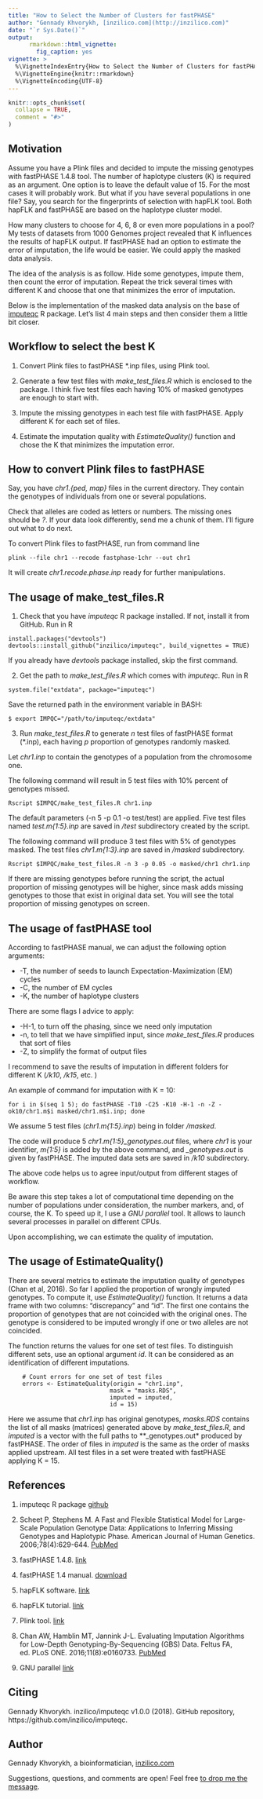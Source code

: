 ```yaml
---
title: "How to Select the Number of Clusters for fastPHASE"
author: "Gennady Khvorykh, [inzilico.com](http://inzilico.com)"
date: "`r Sys.Date()`"
output:
      rmarkdown::html_vignette:
        fig_caption: yes
vignette: >
  %\VignetteIndexEntry{How to Select the Number of Clusters for fastPHASE}
  %\VignetteEngine{knitr::rmarkdown}
  %\VignetteEncoding{UTF-8}
---
```


```r
knitr::opts_chunk$set(
  collapse = TRUE,
  comment = "#>"
)
```

Motivation
-----------

Assume you have a Plink files and decided to impute the missing genotypes with fastPHASE 1.4.8 tool. The number of haplotype clusters (K) is required as an argument. One option is to leave the default value of 15. For the most cases it will probably work. But what if you have several populations in one file? Say, you search for the fingerprints of selection with hapFLK tool. Both hapFLK and fastPHASE are based on the haplotype cluster model. 

How many clusters to choose for 4, 6, 8 or even more populations in a pool? My tests of datasets from 1000 Genomes project revealed that K influences the results of hapFLK output. If fastPHASE had an option to estimate the error of imputation, the life would be easier. We could apply the masked data analysis. 

The idea of the analysis is as follow. Hide some genotypes, impute them, then count the error of imputation. Repeat the trick several times with different K and choose that one that minimizes the error of imputation.      

Below is the implementation of the masked data analysis on the base of [imputeqc](https://github.com/inzilico/imputeqc) R package. Let's list 4 main steps and then consider them a little bit closer.

Workflow to select the best K
------------------------------

1. Convert Plink files to fastPHASE \*.inp files, using Plink tool.    

2. Generate a few test files with *make_test_files.R* which is enclosed to the package. I think five test files each having 10% of masked genotypes are enough to start with. 

3. Impute the missing genotypes in each test file with fastPHASE. Apply different K for each set of files. 

4. Estimate the imputation quality with *EstimateQuality()* function and chose the K that minimizes the imputation error. 

How to convert Plink files to fastPHASE
---------------------------------------

Say, you have *chr1.{ped, map}* files in the current directory. They  contain the genotypes of individuals from one or several populations. 

Check that alleles are coded as letters or numbers. The missing ones should be *?*. If your data look differently, send me a chunk of them. I'll figure out what to do next.

To convert Plink files to fastPHASE, run from command line

    plink --file chr1 --recode fastphase-1chr --out chr1
    
It will create *chr1.recode.phase.inp* ready for further manipulations.

The usage of make\_test\_files.R
---------------------------------

1. Check that you have *imputeqc* R package installed. If not, install it from GitHub. Run in R

```
install.packages("devtools")
devtools::install_github("inzilico/imputeqc", build_vignettes = TRUE)
```

If you already have *devtools* package installed, skip the first command.

2. Get the path to *make_test_files.R* which comes with *imputeqc*. Run in R 

```
system.file("extdata", package="imputeqc")
```
Save the returned path in the environment variable in BASH:

```
$ export IMPQC="/path/to/imputeqc/extdata"
```

3. Run *make_test_files.R* to generate *n* test files of fastPHASE format (\*.inp), each having *p* proportion of genotypes randomly masked.

Let *chr1.inp* to contain the genotypes of a population from the chromosome one.

The following command will result in 5 test files with 10% percent of genotypes missed.

    Rscript $IMPQC/make_test_files.R chr1.inp 

The default parameters (-n 5 -p 0.1 -o test/test) are applied. Five test files named *test.m{1:5}.inp* are saved in */test* subdirectory created by the script.

The following command will produce 3 test files with 5% of genotypes masked. The test files *chr1.m{1:3}.inp* are saved in */masked* subdirectory.

    Rscript $IMPQC/make_test_files.R -n 3 -p 0.05 -o masked/chr1 chr1.inp 

If there are missing genotypes before running the script, the actual proportion of missing genotypes will be higher, since mask adds missing genotypes to those that exist in original data set. You will see the total proportion of missing genotypes on screen. 

The usage of fastPHASE tool
---------------------------

According to fastPHASE manual, we can adjust the following option arguments:

-   -T, the number of seeds to launch Expectation-Maximization (EM) cycles
-   -C, the number of EM cycles
-   -K, the number of haplotype clusters

There are some flags I advice to apply:

-   -H-1, to turn off the phasing, since we need only imputation
-   -n, to tell that we have simplified input, since *make_test_files.R* produces that sort of files
-   -Z, to simplify the format of output files

I recommend to save the results of imputation in different folders for different K (*/k10*, */k15*, etc. )

An example of command for imputation with K = 10:

    for i in $(seq 1 5); do fastPHASE -T10 -C25 -K10 -H-1 -n -Z -ok10/chr1.m$i masked/chr1.m$i.inp; done

We assume 5 test files (*chr1.m{1:5}.inp*) being in folder */masked*.

The code will produce 5 *chr1.m{1:5}\_genotypes.out* files, where *chr1* is your identifier, *m{1:5}* is added by the above command, and *\_genotypes.out* is given by fastPHASE. The imputed data sets are saved in */k10* subdirectory.

The above code helps us to agree input/output from different stages of workflow.

Be aware this step takes a lot of computational time depending on the number of populations under consideration, the number markers, and, of course, the K. To speed up it, I use a *GNU parallel* tool. It allows to launch several processes in parallel on different CPUs.

Upon accomplishing, we can estimate the quality of imputation.

The usage of EstimateQuality()
-----------------------------

There are several metrics to estimate the imputation quality of genotypes (Chan et al, 2016). So far I applied the proportion of wrongly imputed genotypes. To compute it, use *EstimateQuality()* function. It returns a data frame with two columns: "discrepancy" and "id". The first one contains the proportion of genotypes that are not coincided with the original ones. The genotype is considered to be imputed wrongly if one or two alleles are not coincided. 

The function returns the values for one set of test files. To distinguish different sets, use an optional argument *id*. It can be considered as an identification of different imputations.   

```
    # Count errors for one set of test files
    errors <- EstimateQuality(origin = "chr1.inp",
                             mask = "masks.RDS", 
                             imputed = imputed,
                             id = 15)
```

Here we assume that *chr1.inp* has original genotypes, *masks.RDS* contains the list of all masks (matrices) generated above by *make_test_files.R*,  and *imputed* is a vector with the full paths to *\*_genotypes.out* produced by fastPHASE. The order of files in *imputed* is the same as the order of masks applied upstream. All test files in a set were treated with fastPHASE applying K = 15.

References
----------
1. imputeqc R package [github](https://github.com/inzilico/imputeqc)

2. Scheet P, Stephens M. A Fast and Flexible Statistical Model for Large-Scale Population Genotype Data: Applications to Inferring Missing Genotypes and Haplotypic Phase. American Journal of Human Genetics. 2006;78(4):629-644. [PubMed](https://www.ncbi.nlm.nih.gov/pubmed/16532393)

3. fastPHASE 1.4.8. [link](http://scheet.org/software.html)

4. fastPHASE 1.4 manual. [download](http://scheet.org/code/fastphase_doc_1.4.pdf)

5. hapFLK software. [link](https://forge-dga.jouy.inra.fr/projects/hapflk) 

6. hapFLK tutorial. [link](https://github.com/bcm-uga/SSMPG2017/blob/master/Presentations/hapflk/hapflk.org)

7. Plink tool. [link](http://zzz.bwh.harvard.edu/plink/)

8. Chan AW, Hamblin MT, Jannink J-L. Evaluating Imputation Algorithms for Low-Depth Genotyping-By-Sequencing (GBS) Data. Feltus FA, ed. PLoS ONE. 2016;11(8):e0160733. [PubMed](https://www.ncbi.nlm.nih.gov/pubmed/27537694)

9. GNU parallel [link](https://www.gnu.org/software/parallel/)

Citing
------
Gennady Khvorykh. inzilico/imputeqc v1.0.0 (2018). GitHub repository, https://github.com/inzilico/imputeqc.

Author
------
Gennady Khvorykh, a bioinformatician, [inzilico.com](http://inzilico.com)

Suggestions, questions, and comments are open! Feel free [to drop me the message](http://www.inzilico.com/contacts/).


